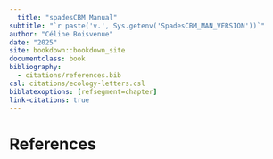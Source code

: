 ```yaml
---
  title: "spadesCBM Manual"
subtitle: "`r paste('v.', Sys.getenv('SpadesCBM_MAN_VERSION'))`"
author: "Céline Boisvenue"
date: "2025"
site: bookdown::bookdown_site
documentclass: book
bibliography:
  - citations/references.bib
csl: citations/ecology-letters.csl
biblatexoptions: [refsegment=chapter]
link-citations: true
---
```


# References {-}

<!-- bibliography is automatically generated -->
